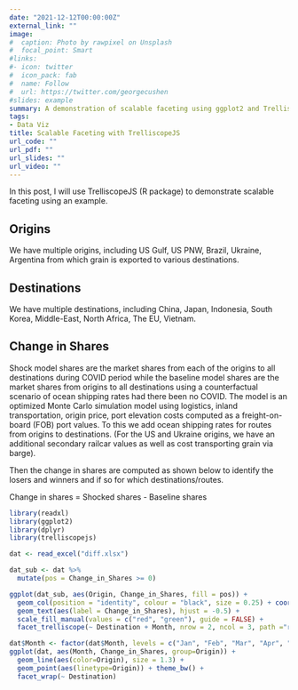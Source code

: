 ```yaml
---
date: "2021-12-12T00:00:00Z"
external_link: ""
image:
#  caption: Photo by rawpixel on Unsplash
#  focal_point: Smart
#links:
#- icon: twitter
#  icon_pack: fab
#  name: Follow
#  url: https://twitter.com/georgecushen
#slides: example
summary: A demonstration of scalable faceting using ggplot2 and TrelliscopeJS R pacakges.
tags:
- Data Viz
title: Scalable Faceting with TrelliscopeJS
url_code: ""
url_pdf: ""
url_slides: ""
url_video: ""
---
```


In this post, I will use TrelliscopeJS (R package) to demonstrate scalable faceting using an example. 

## Origins

We have multiple origins, including US Gulf, US PNW, Brazil, Ukraine, Argentina from which grain is exported to various destinations.

## Destinations

We have multiple destinations, including China, Japan, Indonesia, South Korea, Middle-East, North Africa, The EU, Vietnam.

## Change in Shares

Shock model shares are the market shares from each of the origins to all destinations during COVID period while the baseline model shares are the market shares from origins to all destinations using a counterfactual scenario of ocean shipping rates had there been no COVID. The model is an optimized Monte Carlo simulation model using logistics, inland transportation, origin price, port elevation costs computed as a freight-on-board (FOB) port values. To this we add ocean shipping rates for routes from origins to destinations. (For the US and Ukraine origins, we have an additional secondary railcar values as well as cost transporting grain via barge).

Then the change in shares are computed as shown below to identify the losers and winners and if so for which destinations/routes.

Change in shares = Shocked shares - Baseline shares 

<script src="https://unpkg.com/trelliscopejs-lib/dist/trelliscope.min.js" type="application/json" id="data"></script>

```r
library(readxl)
library(ggplot2)
library(dplyr)
library(trelliscopejs)

dat <- read_excel("diff.xlsx")

dat_sub <- dat %>%
  mutate(pos = Change_in_Shares >= 0)

ggplot(dat_sub, aes(Origin, Change_in_Shares, fill = pos)) +
  geom_col(position = "identity", colour = "black", size = 0.25) + coord_flip() + theme_bw() +
  geom_text(aes(label = Change_in_Shares), hjust = -0.5) +
  scale_fill_manual(values = c("red", "green"), guide = FALSE) +
  facet_trelliscope(~ Destination + Month, nrow = 2, ncol = 3, path ="rmarkdown_files")
```


```r
dat$Month <- factor(dat$Month, levels = c("Jan", "Feb", "Mar", "Apr", "May", "Jun", "Jul", "Aug", "Sep", "Oct", "Nov", "Dec"))
ggplot(dat, aes(Month, Change_in_Shares, group=Origin)) +
  geom_line(aes(color=Origin), size = 1.3) +
  geom_point(aes(linetype=Origin)) + theme_bw() +
  facet_wrap(~ Destination)
```

